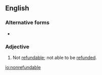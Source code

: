 ==English==

===Alternative forms===
* {{l|en|non-refundable}}

===Adjective===
{{en-adj}}

# Not [[refundable]]; not able to be [[refund]]ed.

[[io:nonrefundable]]